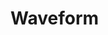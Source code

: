 

<Meta title="Components/Waveform" component={Waveform} decorators={[withKnobs]} />

# Waveform

<Preview>
    <Story name="Preview">
        <Waveform 
            samples={number('samples', 700)} 
            progressX={number('progressX', 0)} 
            progressColor={color('progressColor', '#a16409')} 
            sampleColor={color('sampleColor', '#1f1003')}
            onClick={action('onClick')}
        />
    </Story>
</Preview>
